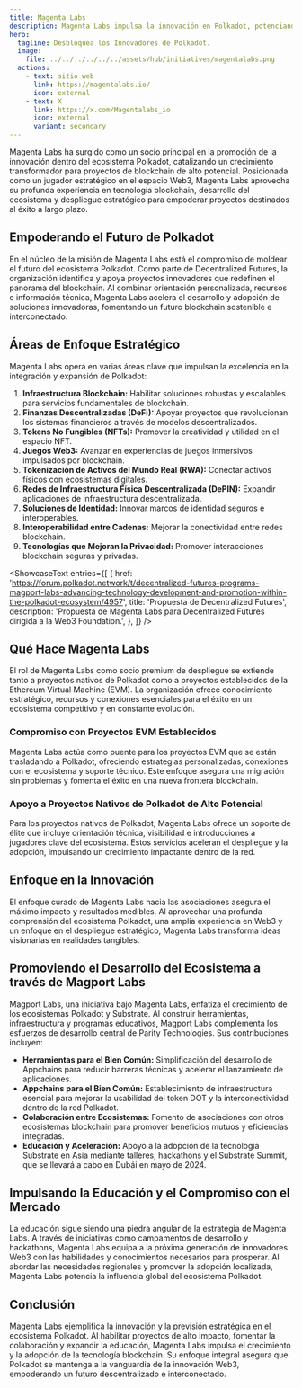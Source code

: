 ```yaml
---
title: Magenta Labs
description: Magenta Labs impulsa la innovación en Polkadot, potenciando proyectos de blockchain con experiencia, recursos y estrategias personalizadas para el ecosistema.
hero:
  tagline: Desbloquea los Innovadores de Polkadot.
  image: 
    file: ../../../../../../assets/hub/initiatives/magentalabs.png
  actions:
    - text: sitio web
      link: https://magentalabs.io/
      icon: external
    - text: X
      link: https://x.com/Magentalabs_io
      icon: external
      variant: secondary
---
```



Magenta Labs ha surgido como un socio principal en la promoción de la innovación dentro del ecosistema Polkadot, catalizando un crecimiento transformador para proyectos de blockchain de alto potencial. Posicionada como un jugador estratégico en el espacio Web3, Magenta Labs aprovecha su profunda experiencia en tecnología blockchain, desarrollo del ecosistema y despliegue estratégico para empoderar proyectos destinados al éxito a largo plazo.

## Empoderando el Futuro de Polkadot
En el núcleo de la misión de Magenta Labs está el compromiso de moldear el futuro del ecosistema Polkadot. Como parte de Decentralized Futures, la organización identifica y apoya proyectos innovadores que redefinen el panorama del blockchain. Al combinar orientación personalizada, recursos e información técnica, Magenta Labs acelera el desarrollo y adopción de soluciones innovadoras, fomentando un futuro blockchain sostenible e interconectado.

## Áreas de Enfoque Estratégico
Magenta Labs opera en varias áreas clave que impulsan la excelencia en la integración y expansión de Polkadot:
1. **Infraestructura Blockchain:** Habilitar soluciones robustas y escalables para servicios fundamentales de blockchain.
2. **Finanzas Descentralizadas (DeFi):** Apoyar proyectos que revolucionan los sistemas financieros a través de modelos descentralizados.
3. **Tokens No Fungibles (NFTs):** Promover la creatividad y utilidad en el espacio NFT.
4. **Juegos Web3:** Avanzar en experiencias de juegos inmersivos impulsados por blockchain.
5. **Tokenización de Activos del Mundo Real (RWA):** Conectar activos físicos con ecosistemas digitales.
6. **Redes de Infraestructura Física Descentralizada (DePIN):** Expandir aplicaciones de infraestructura descentralizada.
7. **Soluciones de Identidad:** Innovar marcos de identidad seguros e interoperables.
8. **Interoperabilidad entre Cadenas:** Mejorar la conectividad entre redes blockchain.
9. **Tecnologías que Mejoran la Privacidad:** Promover interacciones blockchain seguras y privadas.

<ShowcaseText
  entries={[
    {
      href: 'https://forum.polkadot.network/t/decentralized-futures-programs-magport-labs-advancing-technology-development-and-promotion-within-the-polkadot-ecosystem/4957',
      title: 'Propuesta de Decentralized Futures',
      description: 'Propuesta de Magenta Labs para Decentralized Futures dirigida a la Web3 Foundation.',
    },
  ]}
/>

## Qué Hace Magenta Labs
El rol de Magenta Labs como socio premium de despliegue se extiende tanto a proyectos nativos de Polkadot como a proyectos establecidos de la Ethereum Virtual Machine (EVM). La organización ofrece conocimiento estratégico, recursos y conexiones esenciales para el éxito en un ecosistema competitivo y en constante evolución.

### Compromiso con Proyectos EVM Establecidos
Magenta Labs actúa como puente para los proyectos EVM que se están trasladando a Polkadot, ofreciendo estrategias personalizadas, conexiones con el ecosistema y soporte técnico. Este enfoque asegura una migración sin problemas y fomenta el éxito en una nueva frontera blockchain.

### Apoyo a Proyectos Nativos de Polkadot de Alto Potencial
Para los proyectos nativos de Polkadot, Magenta Labs ofrece un soporte de élite que incluye orientación técnica, visibilidad e introducciones a jugadores clave del ecosistema. Estos servicios aceleran el despliegue y la adopción, impulsando un crecimiento impactante dentro de la red.

## Enfoque en la Innovación
El enfoque curado de Magenta Labs hacia las asociaciones asegura el máximo impacto y resultados medibles. Al aprovechar una profunda comprensión del ecosistema Polkadot, una amplia experiencia en Web3 y un enfoque en el despliegue estratégico, Magenta Labs transforma ideas visionarias en realidades tangibles.

## Promoviendo el Desarrollo del Ecosistema a través de Magport Labs
Magport Labs, una iniciativa bajo Magenta Labs, enfatiza el crecimiento de los ecosistemas Polkadot y Substrate. Al construir herramientas, infraestructura y programas educativos, Magport Labs complementa los esfuerzos de desarrollo central de Parity Technologies. Sus contribuciones incluyen:

- **Herramientas para el Bien Común:** Simplificación del desarrollo de Appchains para reducir barreras técnicas y acelerar el lanzamiento de aplicaciones.
- **Appchains para el Bien Común:** Establecimiento de infraestructura esencial para mejorar la usabilidad del token DOT y la interconectividad dentro de la red Polkadot.
- **Colaboración entre Ecosistemas:** Fomento de asociaciones con otros ecosistemas blockchain para promover beneficios mutuos y eficiencias integradas.
- **Educación y Aceleración:** Apoyo a la adopción de la tecnología Substrate en Asia mediante talleres, hackathons y el Substrate Summit, que se llevará a cabo en Dubái en mayo de 2024.

## Impulsando la Educación y el Compromiso con el Mercado
La educación sigue siendo una piedra angular de la estrategia de Magenta Labs. A través de iniciativas como campamentos de desarrollo y hackathons, Magenta Labs equipa a la próxima generación de innovadores Web3 con las habilidades y conocimientos necesarios para prosperar. Al abordar las necesidades regionales y promover la adopción localizada, Magenta Labs potencia la influencia global del ecosistema Polkadot.

## Conclusión
Magenta Labs ejemplifica la innovación y la previsión estratégica en el ecosistema Polkadot. Al habilitar proyectos de alto impacto, fomentar la colaboración y expandir la educación, Magenta Labs impulsa el crecimiento y la adopción de la tecnología blockchain. Su enfoque integral asegura que Polkadot se mantenga a la vanguardia de la innovación Web3, empoderando un futuro descentralizado e interconectado.
